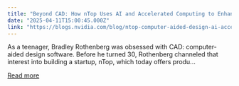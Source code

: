 ```yaml
---
title: "Beyond CAD: How nTop Uses AI and Accelerated Computing to Enhance Product Design"
date: "2025-04-11T15:00:45.000Z"
link: "https://blogs.nvidia.com/blog/ntop-computer-aided-design-ai-accelerated-computing/"
---
```


As a teenager, Bradley Rothenberg was obsessed with CAD: computer-aided design software. Before he turned 30, Rothenberg channeled that interest into building a startup, nTop, which today offers produ...

[Read more](https://blogs.nvidia.com/blog/ntop-computer-aided-design-ai-accelerated-computing/)
